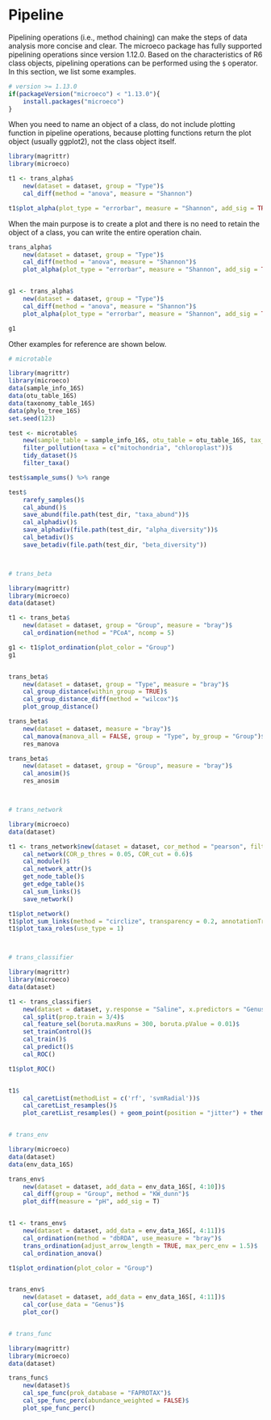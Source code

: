 # Pipeline


Pipelining operations (i.e., method chaining) can make the steps of data analysis more concise and clear. 
The microeco package has fully supported pipelining operations since version 1.12.0. 
Based on the characteristics of R6 class objects, pipelining operations can be performed using the `$` operator. 
In this section, we list some examples.


```r
# version >= 1.13.0
if(packageVersion("microeco") < "1.13.0"){
	install.packages("microeco")
}
```

When you need to name an object of a class, 
do not include plotting function in pipeline operations, because plotting functions return the plot object (usually ggplot2), not the class object itself.

```r
library(magrittr)
library(microeco)

t1 <- trans_alpha$
	new(dataset = dataset, group = "Type")$
	cal_diff(method = "anova", measure = "Shannon")

t1$plot_alpha(plot_type = "errorbar", measure = "Shannon", add_sig = TRUE)
```


When the main purpose is to create a plot and there is no need to retain the object of a class, you can write the entire operation chain.


```r
trans_alpha$
	new(dataset = dataset, group = "Type")$
	cal_diff(method = "anova", measure = "Shannon")$
	plot_alpha(plot_type = "errorbar", measure = "Shannon", add_sig = TRUE)


g1 <- trans_alpha$
	new(dataset = dataset, group = "Type")$
	cal_diff(method = "anova", measure = "Shannon")$
	plot_alpha(plot_type = "errorbar", measure = "Shannon", add_sig = TRUE)

g1
```


Other examples for reference are shown below.

```r
# microtable

library(magrittr)
library(microeco)
data(sample_info_16S)
data(otu_table_16S)
data(taxonomy_table_16S)
data(phylo_tree_16S)
set.seed(123)

test <- microtable$
	new(sample_table = sample_info_16S, otu_table = otu_table_16S, tax_table = taxonomy_table_16S, phylo_tree = phylo_tree_16S)$
	filter_pollution(taxa = c("mitochondria", "chloroplast"))$
	tidy_dataset()$
	filter_taxa()

test$sample_sums() %>% range

test$
	rarefy_samples()$
	cal_abund()$
	save_abund(file.path(test_dir, "taxa_abund"))$
	cal_alphadiv()$
	save_alphadiv(file.path(test_dir, "alpha_diversity"))$
	cal_betadiv()$
	save_betadiv(file.path(test_dir, "beta_diversity"))



# trans_beta

library(magrittr)
library(microeco)
data(dataset)

t1 <- trans_beta$
	new(dataset = dataset, group = "Group", measure = "bray")$
	cal_ordination(method = "PCoA", ncomp = 5)

g1 <- t1$plot_ordination(plot_color = "Group")
g1


trans_beta$
	new(dataset = dataset, group = "Type", measure = "bray")$
	cal_group_distance(within_group = TRUE)$
	cal_group_distance_diff(method = "wilcox")$
	plot_group_distance()

trans_beta$
	new(dataset = dataset, measure = "bray")$
	cal_manova(manova_all = FALSE, group = "Type", by_group = "Group")$
	res_manova

trans_beta$
	new(dataset = dataset, group = "Group", measure = "bray")$
	cal_anosim()$
	res_anosim



# trans_network

library(microeco)
data(dataset)

t1 <- trans_network$new(dataset = dataset, cor_method = "pearson", filter_thres = 0.001)$
	cal_network(COR_p_thres = 0.05, COR_cut = 0.6)$
	cal_module()$
	cal_network_attr()$
	get_node_table()$
	get_edge_table()$
	cal_sum_links()$
	save_network()

t1$plot_network()
t1$plot_sum_links(method = "circlize", transparency = 0.2, annotationTrackHeight = circlize::mm_h(c(5, 5)))
t1$plot_taxa_roles(use_type = 1)



# trans_classifier

library(magrittr)
library(microeco)
data(dataset)

t1 <- trans_classifier$
	new(dataset = dataset, y.response = "Saline", x.predictors = "Genus")$
	cal_split(prop.train = 3/4)$
	cal_feature_sel(boruta.maxRuns = 300, boruta.pValue = 0.01)$
	set_trainControl()$
	cal_train()$
	cal_predict()$
	cal_ROC()

t1$plot_ROC()


t1$
	cal_caretList(methodList = c('rf', 'svmRadial'))$
	cal_caretList_resamples()$
	plot_caretList_resamples() + geom_point(position = "jitter") + theme_bw()


# trans_env

library(microeco)
data(dataset)
data(env_data_16S)

trans_env$
	new(dataset = dataset, add_data = env_data_16S[, 4:10])$
	cal_diff(group = "Group", method = "KW_dunn")$
	plot_diff(measure = "pH", add_sig = T)


t1 <- trans_env$
	new(dataset = dataset, add_data = env_data_16S[, 4:11])$
	cal_ordination(method = "dbRDA", use_measure = "bray")$
	trans_ordination(adjust_arrow_length = TRUE, max_perc_env = 1.5)$
	cal_ordination_anova()

t1$plot_ordination(plot_color = "Group")


trans_env$
	new(dataset = dataset, add_data = env_data_16S[, 4:11])$
	cal_cor(use_data = "Genus")$
	plot_cor()


# trans_func

library(magrittr)
library(microeco)
data(dataset)

trans_func$
	new(dataset)$
	cal_spe_func(prok_database = "FAPROTAX")$
	cal_spe_func_perc(abundance_weighted = FALSE)$
	plot_spe_func_perc()


```
















